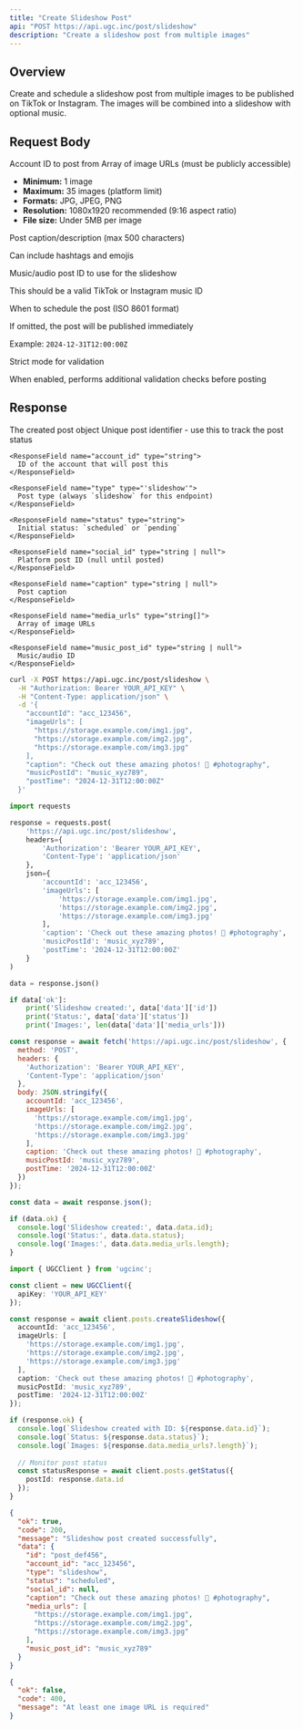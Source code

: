 ```yaml
---
title: "Create Slideshow Post"
api: "POST https://api.ugc.inc/post/slideshow"
description: "Create a slideshow post from multiple images"
---
```


## Overview

Create and schedule a slideshow post from multiple images to be published on TikTok or Instagram. The images will be combined into a slideshow with optional music.

## Request Body

<ParamField body="accountId" type="string" required>
  Account ID to post from
</ParamField>

<ParamField body="imageUrls" type="string[]" required>
  Array of image URLs (must be publicly accessible)
  
  - **Minimum:** 1 image
  - **Maximum:** 35 images (platform limit)
  - **Formats:** JPG, JPEG, PNG
  - **Resolution:** 1080x1920 recommended (9:16 aspect ratio)
  - **File size:** Under 5MB per image
</ParamField>

<ParamField body="caption" type="string">
  Post caption/description (max 500 characters)
  
  Can include hashtags and emojis
</ParamField>

<ParamField body="musicPostId" type="string">
  Music/audio post ID to use for the slideshow
  
  This should be a valid TikTok or Instagram music ID
</ParamField>

<ParamField body="postTime" type="string">
  When to schedule the post (ISO 8601 format)
  
  If omitted, the post will be published immediately
  
  Example: `2024-12-31T12:00:00Z`
</ParamField>

<ParamField body="strict" type="boolean" default={false}>
  Strict mode for validation
  
  When enabled, performs additional validation checks before posting
</ParamField>

## Response

<ResponseField name="data" type="Post">
  The created post object
  
  <Expandable title="Post properties">
    <ResponseField name="id" type="string">
      Unique post identifier - use this to track the post status
    </ResponseField>
    
    <ResponseField name="account_id" type="string">
      ID of the account that will post this
    </ResponseField>
    
    <ResponseField name="type" type="'slideshow'">
      Post type (always `slideshow` for this endpoint)
    </ResponseField>
    
    <ResponseField name="status" type="string">
      Initial status: `scheduled` or `pending`
    </ResponseField>
    
    <ResponseField name="social_id" type="string | null">
      Platform post ID (null until posted)
    </ResponseField>
    
    <ResponseField name="caption" type="string | null">
      Post caption
    </ResponseField>
    
    <ResponseField name="media_urls" type="string[]">
      Array of image URLs
    </ResponseField>
    
    <ResponseField name="music_post_id" type="string | null">
      Music/audio ID
    </ResponseField>
  </Expandable>
</ResponseField>

<RequestExample>

```bash cURL
curl -X POST https://api.ugc.inc/post/slideshow \
  -H "Authorization: Bearer YOUR_API_KEY" \
  -H "Content-Type: application/json" \
  -d '{
    "accountId": "acc_123456",
    "imageUrls": [
      "https://storage.example.com/img1.jpg",
      "https://storage.example.com/img2.jpg",
      "https://storage.example.com/img3.jpg"
    ],
    "caption": "Check out these amazing photos! 📸 #photography",
    "musicPostId": "music_xyz789",
    "postTime": "2024-12-31T12:00:00Z"
  }'
```

```python Python
import requests

response = requests.post(
    'https://api.ugc.inc/post/slideshow',
    headers={
        'Authorization': 'Bearer YOUR_API_KEY',
        'Content-Type': 'application/json'
    },
    json={
        'accountId': 'acc_123456',
        'imageUrls': [
            'https://storage.example.com/img1.jpg',
            'https://storage.example.com/img2.jpg',
            'https://storage.example.com/img3.jpg'
        ],
        'caption': 'Check out these amazing photos! 📸 #photography',
        'musicPostId': 'music_xyz789',
        'postTime': '2024-12-31T12:00:00Z'
    }
)

data = response.json()

if data['ok']:
    print('Slideshow created:', data['data']['id'])
    print('Status:', data['data']['status'])
    print('Images:', len(data['data']['media_urls']))
```

```javascript JavaScript
const response = await fetch('https://api.ugc.inc/post/slideshow', {
  method: 'POST',
  headers: {
    'Authorization': 'Bearer YOUR_API_KEY',
    'Content-Type': 'application/json'
  },
  body: JSON.stringify({
    accountId: 'acc_123456',
    imageUrls: [
      'https://storage.example.com/img1.jpg',
      'https://storage.example.com/img2.jpg',
      'https://storage.example.com/img3.jpg'
    ],
    caption: 'Check out these amazing photos! 📸 #photography',
    musicPostId: 'music_xyz789',
    postTime: '2024-12-31T12:00:00Z'
  })
});

const data = await response.json();

if (data.ok) {
  console.log('Slideshow created:', data.data.id);
  console.log('Status:', data.data.status);
  console.log('Images:', data.data.media_urls.length);
}
```

```typescript React
import { UGCClient } from 'ugcinc';

const client = new UGCClient({
  apiKey: 'YOUR_API_KEY'
});

const response = await client.posts.createSlideshow({
  accountId: 'acc_123456',
  imageUrls: [
    'https://storage.example.com/img1.jpg',
    'https://storage.example.com/img2.jpg',
    'https://storage.example.com/img3.jpg'
  ],
  caption: 'Check out these amazing photos! 📸 #photography',
  musicPostId: 'music_xyz789',
  postTime: '2024-12-31T12:00:00Z'
});

if (response.ok) {
  console.log(`Slideshow created with ID: ${response.data.id}`);
  console.log(`Status: ${response.data.status}`);
  console.log(`Images: ${response.data.media_urls?.length}`);
  
  // Monitor post status
  const statusResponse = await client.posts.getStatus({
    postId: response.data.id
  });
}
```

</RequestExample>

<ResponseExample>

```json Success Response
{
  "ok": true,
  "code": 200,
  "message": "Slideshow post created successfully",
  "data": {
    "id": "post_def456",
    "account_id": "acc_123456",
    "type": "slideshow",
    "status": "scheduled",
    "social_id": null,
    "caption": "Check out these amazing photos! 📸 #photography",
    "media_urls": [
      "https://storage.example.com/img1.jpg",
      "https://storage.example.com/img2.jpg",
      "https://storage.example.com/img3.jpg"
    ],
    "music_post_id": "music_xyz789"
  }
}
```

```json Error Response
{
  "ok": false,
  "code": 400,
  "message": "At least one image URL is required"
}
```

</ResponseExample>


